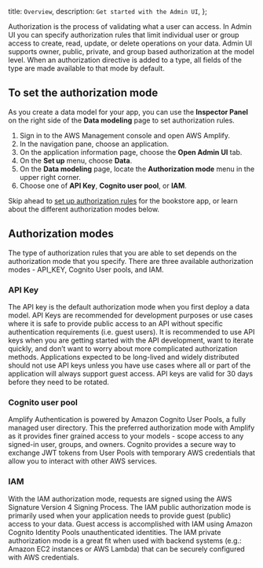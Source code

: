   title: `Overview`,
  description: `Get started with the Admin UI`,
};

Authorization is the process of validating what a user can access. In Admin UI you can specify authorization rules that limit individual user or group access to create, read, update, or delete operations on your data. Admin UI supports owner, public, private, and group based authorization at the model level. When an authorization directive is added to a type, all fields of the type are made available to that mode by default.

## To set the authorization mode

As you create a data model for your app, you can use the **Inspector Panel** on the right side of the **Data modeling** page to set authorization rules.

1. Sign in to the AWS Management console and open AWS Amplify.
2. In the navigation pane, choose an application.
3. On the application information page, choose the **Open Admin UI** tab.
4. On the **Set up** menu, choose **Data**.
5. On the **Data modeling** page, locate the **Authorization mode** menu in the upper right corner.
6. Choose one of **API Key**, **Cognito user pool**, or **IAM**.

Skip ahead to [set up authorization rules](/console/authz/permissions) for the bookstore app, or learn about the different authorization modes below.

## Authorization modes

The type of authorization rules that you are able to set depends on the authorization mode that you specify. There are three available authorization modes - API_KEY, Cognito User pools, and IAM. 

### API Key

The API key is the default authorization mode when you first deploy a data model. API Keys are recommended for development purposes or use cases where it is safe to provide public access to an API without specific authentication requirements (i.e. guest users). It is recommended to use API keys when you are getting started with the API development, want to iterate quickly, and don’t want to worry about more complicated authorization methods. Applications expected to be long-lived and widely distributed should not use API keys unless you have use cases where all or part of the application will always support guest access. API keys are valid for 30 days before they need to be rotated.

### Cognito user pool

Amplify Authentication is powered by Amazon Cognito User Pools, a fully managed user directory. This the preferred authorization mode with Amplify as it provides finer grained access to your models - scope access to any signed-in user, groups, and owners. Cognito provides a secure way to exchange JWT tokens from User Pools with temporary AWS credentials that allow you to interact with other AWS services. 

### IAM

With the IAM authorization mode, requests are signed using the AWS Signature Version 4 Signing Process. The IAM public authorization mode is primarily used when your application needs to provide guest (public) access to your data. Guest access is accomplished with IAM using Amazon Cognito Identity Pools unauthenticated identities. The IAM private authorization mode is a great fit when used with backend systems (e.g.: Amazon EC2 instances or AWS Lambda) that can be securely configured with AWS credentials. 